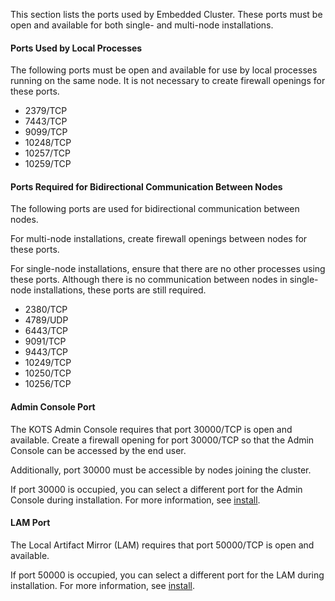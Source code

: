 This section lists the ports used by Embedded Cluster. These ports must be open and available for both single- and multi-node installations.

#### Ports Used by Local Processes

The following ports must be open and available for use by local processes running on the same node. It is not necessary to create firewall openings for these ports.

* 2379/TCP
* 7443/TCP
* 9099/TCP
* 10248/TCP
* 10257/TCP
* 10259/TCP

#### Ports Required for Bidirectional Communication Between Nodes

The following ports are used for bidirectional communication between nodes.

For multi-node installations, create firewall openings between nodes for these ports.

For single-node installations, ensure that there are no other processes using these ports. Although there is no communication between nodes in single-node installations, these ports are still required.

* 2380/TCP
* 4789/UDP
* 6443/TCP
* 9091/TCP
* 9443/TCP
* 10249/TCP
* 10250/TCP
* 10256/TCP

#### Admin Console Port

The KOTS Admin Console requires that port 30000/TCP is open and available. Create a firewall opening for port 30000/TCP so that the Admin Console can be accessed by the end user.

Additionally, port 30000 must be accessible by nodes joining the cluster.

If port 30000 is occupied, you can select a different port for the Admin Console during installation. For more information, see [install](/reference/embedded-cluster-install).

#### LAM Port

The Local Artifact Mirror (LAM) requires that port 50000/TCP is open and available.

If port 50000 is occupied, you can select a different port for the LAM during installation. For more information, see [install](/reference/embedded-cluster-install).
